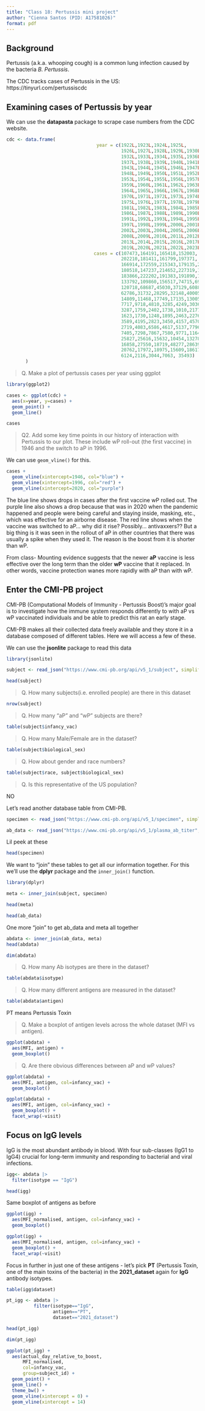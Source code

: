 ```yaml
---
title: "Class 18: Pertussis mini project"
author: "Cienna Santos (PID: A17581026)"
format: pdf
---
```


## Background

Pertussis (a.k.a. whooping cough) is a common lung infection caused by the bacteria *B. Pertussis*.

The CDC tracks cases of Pertussis in the US:
https://tinyurl.com/pertussiscdc 

## Examining cases of Pertussis by year

We can use the **datapasta** package to scrape case numbers from the CDC website.

```r
cdc <- data.frame(
                                 year = c(1922L,1923L,1924L,1925L,
                                          1926L,1927L,1928L,1929L,1930L,1931L,
                                          1932L,1933L,1934L,1935L,1936L,
                                          1937L,1938L,1939L,1940L,1941L,1942L,
                                          1943L,1944L,1945L,1946L,1947L,
                                          1948L,1949L,1950L,1951L,1952L,
                                          1953L,1954L,1955L,1956L,1957L,1958L,
                                          1959L,1960L,1961L,1962L,1963L,
                                          1964L,1965L,1966L,1967L,1968L,1969L,
                                          1970L,1971L,1972L,1973L,1974L,
                                          1975L,1976L,1977L,1978L,1979L,1980L,
                                          1981L,1982L,1983L,1984L,1985L,
                                          1986L,1987L,1988L,1989L,1990L,
                                          1991L,1992L,1993L,1994L,1995L,1996L,
                                          1997L,1998L,1999L,2000L,2001L,
                                          2002L,2003L,2004L,2005L,2006L,2007L,
                                          2008L,2009L,2010L,2011L,2012L,
                                          2013L,2014L,2015L,2016L,2017L,2018L,
                                          2019L,2020L,2021L,2022L,2023L, 2024L),
                                cases = c(107473,164191,165418,152003,
                                          202210,181411,161799,197371,
                                          166914,172559,215343,179135,265269,
                                          180518,147237,214652,227319,103188,
                                          183866,222202,191383,191890,109873,
                                          133792,109860,156517,74715,69479,
                                          120718,68687,45030,37129,60886,
                                          62786,31732,28295,32148,40005,
                                          14809,11468,17749,17135,13005,6799,
                                          7717,9718,4810,3285,4249,3036,
                                          3287,1759,2402,1738,1010,2177,2063,
                                          1623,1730,1248,1895,2463,2276,
                                          3589,4195,2823,3450,4157,4570,
                                          2719,4083,6586,4617,5137,7796,6564,
                                          7405,7298,7867,7580,9771,11647,
                                          25827,25616,15632,10454,13278,
                                          16858,27550,18719,48277,28639,32971,
                                          20762,17972,18975,15609,18617,
                                          6124,2116,3044,7063, 35493)
       )
```

> Q. Make a plot of pertussis cases per year using ggplot

```r
library(ggplot2)

cases <- ggplot(cdc) +
  aes(x=year, y=cases) +
  geom_point() +
  geom_line()

cases
```

> Q2. Add some key time points in our history of interaction with Pertussis to our plot. These include wP roll-out (the first vaccine) in 1946 and the switch to aP in 1996.

We can use `geom_vline()` for this.

```r
cases +
  geom_vline(xintercept=1946, col="blue") +
  geom_vline(xintercept=1996, col="red") +
  geom_vline(xintercept=2020, col="purple")
```

The blue line shows drops in cases after the first vaccine wP rolled out. The purple line also shows a drop because that was in 2020 when the pandemic happened and people were being careful and staying inside, masking, etc., which was effective for an airborne disease. The red line shows when the vaccine was switched to aP... why did it rise? Possibly... antivaxxers?? But a big thing is it was seen in the rollout of aP in other countries that there was usually a spike when they used it. The reason is the boost from it is shorter than wP.

From class- Mounting evidence suggests that the newer **aP** vaccine is less effective over the long term than the older **wP** vaccine that it replaced. In other words, vaccine protection wanes more rapidly with aP than with wP.

## Enter the CMI-PB project

CMI-PB (Computational Models of Immunity - Pertussis Boost)'s major goal is to investigate how the immune system responds differently to with aP vs wP vaccinated individuals and be able to predict this rat an early stage.

CMI-PB makes all their collected data freely available and they store it in a database composed of different tables. Here we will access a few of these.

We can use the **jsonlite** package to read this data

```r
library(jsonlite)

subject <- read_json("https://www.cmi-pb.org/api/v5_1/subject", simplifyVector = TRUE)

head(subject)
```

> Q. How many subjects(i.e. enrolled people) are there in this dataset

```r
nrow(subject)
```

> Q. How many "aP" and "wP" subjects are there?

```r
table(subject$infancy_vac)
```

> Q. How many Male/Female are in the dataset?

```r
table(subject$biological_sex)
```

> Q. How about gender and race numbers?

```r
table(subject$race, subject$biological_sex)
```

> Q. Is this representative of the US population?

NO

Let's read another database table from CMI-PB.

```r
specimen <- read_json("https://www.cmi-pb.org/api/v5_1/specimen", simplifyVector = TRUE)

ab_data <- read_json("https://www.cmi-pb.org/api/v5_1/plasma_ab_titer", simplifyVector = TRUE)
```

Lil peek at these

```r
head(specimen)
```

We want to "join" these tables to get all our information together. For this we'll use the **dplyr** package and the `inner_join()` function.

```r
library(dplyr)

meta <- inner_join(subject, specimen)

head(meta)
```

```r
head(ab_data)
```

One more "join" to get ab_data and meta all together

```r
abdata <- inner_join(ab_data, meta)
head(abdata)
```

```r
dim(abdata)
```

> Q. How many Ab isotypes are there in the dataset?

```r
table(abdata$isotype)
```

> Q. How many different antigens are measured in the dataset?

```r
table(abdata$antigen)
```

PT means Pertussis Toxin

> Q. Make a boxplot of antigen levels across the whole dataset (MFI vs antigen).

```r
ggplot(abdata) +
  aes(MFI, antigen) +
  geom_boxplot()
```

> Q. Are there obvious differences between aP and wP values?

```r
ggplot(abdata) +
  aes(MFI, antigen, col=infancy_vac) +
  geom_boxplot()
```

```r
ggplot(abdata) +
  aes(MFI, antigen, col=infancy_vac) +
  geom_boxplot() +
  facet_wrap(~visit)
```

## Focus on IgG levels

IgG is the most abundant antibody in blood. With four sub-classes (IgG1 to IgG4) crucial for long-term immunity and responding to bacterial and viral infections.

```r
igg<- abdata |> 
  filter(isotype == "IgG")

head(igg)
```

Same boxplot of antigens as before

```r
ggplot(igg) +
  aes(MFI_normalised, antigen, col=infancy_vac) +
  geom_boxplot()
```

```r
ggplot(igg) +
  aes(MFI_normalised, antigen, col=infancy_vac) +
  geom_boxplot() +
  facet_wrap(~visit)
```

Focus in further in just one of these antigens - let's pick **PT** (Pertussis Toxin, one of the main toxins of the bacteria) in the **2021_dataset** again for **IgG** antibody isotypes.

```r
table(igg$dataset)
```

```r
pt_igg <- abdata |>
          filter(isotype=="IgG", 
                 antigen=="PT", 
                 dataset=="2021_dataset")
```

```r
head(pt_igg)
```

```r
dim(pt_igg)
```

```r
ggplot(pt_igg) +
  aes(actual_day_relative_to_boost,
      MFI_normalised, 
      col=infancy_vac,
      group=subject_id) +
  geom_point() +
  geom_line() +
  theme_bw() +
  geom_vline(xintercept = 0) +
  geom_vline(xintercept = 14)
```

